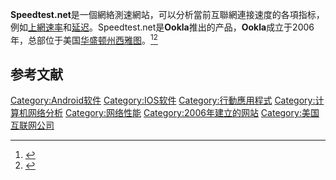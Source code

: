 {{Infobox software
| name = Speedtest.net
| repo = <!-- {{URL|example.org}} -->
| standard = 
| website = {{URL|https://www.speedtest.net/}}
| alexa = {{Steady}} 177 {{as of|2020|03|01|alt=2020年3月}}<ref>{{Cite web|url=https://www.alexa.com/siteinfo/speedtest.net|title=Speedtest.net Traffic, Demographics and Competitors - Alexa|website=www.alexa.com|language=en|access-date=2020-03-01|archive-date=2019-05-11|archive-url=https://web.archive.org/web/20190511082037/https://www.alexa.com/siteinfo/speedtest.net|dead-url=no}}</ref>
| license = [[免費軟體|免費軟體]]
| genre = 網絡速度測試
| language footnote = 
| language count = 11
| language =
| size = 
| operating system = [[Windows_10|Windows 10]]、[[網頁|網頁]]、[[Android|Android]]、[[IOS|IOS]]、[[Apple_TV|Apple TV]]、[[MacOS|MacOS]]、[[Chrome网上应用店|Chrome网上应用店]]
| programming language = 
| latest release version = {{Multiple releases

  |branch1 = Android
  |version1 = 420.69
  |date1= {{Start date and age|2020|01|28|df=yes}}<ref>{{Cite web|url=https://www.apkmirror.com/apk/ookla/speedtest/|title=Speedtest by Ookla APKs|website=APKMirror|access-date=2019-10-29|archive-date=2020-10-27|archive-url=https://web.archive.org/web/20201027180042/https://www.apkmirror.com/apk/ookla/speedtest/|dead-url=no}}</ref>

  |branch2 = iOS
  |version2 = 4.2.1
  |date2 = {{Start date and age|2020|03|17|df=yes}}<ref>{{Cite web|url=https://apps.apple.com/app/id300704847|title=Speedtest by Ookla|website=App Store|language=en-us|access-date=2019-03-17|archive-date=2020-10-26|archive-url=https://web.archive.org/web/20201026181028/https://apps.apple.com/app/id300704847|dead-url=no}}</ref>

  |branch3 = macOS
  |version3 = 1.6
  |date3 = {{Start date and age|2019|06|09|df=yes}}<ref>{{Cite web|url=https://apps.apple.com/app/id1153157709|title=Speedtest by Ookla|website=Mac App Store|language=en-us|access-date=2019-06-09|archive-date=2020-10-26|archive-url=https://web.archive.org/web/20201026221154/https://apps.apple.com/app/id1153157709|dead-url=no}}</ref>

  |branch4= Chrome Web Store
  |version4 = 1.0.9.2
  |date4 = {{Start date and age|2019|04|05|df=yes}}<ref>{{Cite web|url=https://chrome.google.com/webstore/detail/speedtest-by-ookla/pgjjikdiikihdfpoppgaidccahalehjh|title=Speedtest by Ookla|website=chrome.google.com|language=en|access-date=2019-04-05|archive-date=2020-12-08|archive-url=https://web.archive.org/web/20201208191811/https://chrome.google.com/webstore/detail/speedtest-by-ookla/pgjjikdiikihdfpoppgaidccahalehjh|dead-url=no}}</ref>

  }}
| logo = Speedtest.net logo.svg
| ver layout = stacked
| discontinued = <!-- Set to yes if software is discontinued, otherwise omit. -->
| released = {{Start date and age|2006|04|01|df=yes/no}}
| developer = {{link-en|Ookla}}
| author = [[Ziff_Davis|Ziff Davis]]
| collapsible = <!-- Any text here will collapse the screenshot. -->
| caption = 
| screenshot_alt = Screenshot of an internet speed test on speedtest.net (2016).
| screenshot_size = 200
| screenshot = 
| logo caption = 
| logo_alt = Speedtest by Ookla
| AsOf = 
}}
'''Speedtest.net'''是一個網絡測速網站，可以分析當前互聯網連接速度的各項指标，例如[[码率单位|上網速率]]和[[延迟_(工程学)|延迟]]。Speedtest.net是'''Ookla'''推出的产品，'''Ookla'''成立于2006年，总部位于美国[[西雅圖|华盛顿州西雅图]]。<ref name=":0">{{Cite web|title=Mike Apgar, co-founder of Ookla, global leader in broadband speed testing|url=https://www.fosters.com/article/20110322/gjlifestyles/110319582|accessdate=2020-10-06|author=Hintze|date=2011-03-22|first=Lynnette|work={{link-en|Daily Inter Lake}} / fosters.com|language=en|archiveurl=https://web.archive.org/web/20201024065528/https://www.fosters.com/article/20110322/gjlifestyles/110319582|archivedate=2020-10-24|dead-url=no}}</ref><ref>{{Cite web|title=About Ookla|url=https://www.ookla.com/about|accessdate=2020-10-06|work=www.ookla.com|language=en|archive-date=2020-11-12|archive-url=https://web.archive.org/web/20201112022350/https://www.ookla.com/about|dead-url=no}}</ref>

== 参考文献 ==
{{Reflist}}

[[Category:Android软件|Category:Android软件]]
[[Category:IOS软件|Category:IOS软件]]
[[Category:行動應用程式|Category:行動應用程式]]
[[Category:计算机网络分析|Category:计算机网络分析]]
[[Category:网络性能|Category:网络性能]]
[[Category:2006年建立的网站|Category:2006年建立的网站]]
[[Category:美国互联网公司|Category:美国互联网公司]]